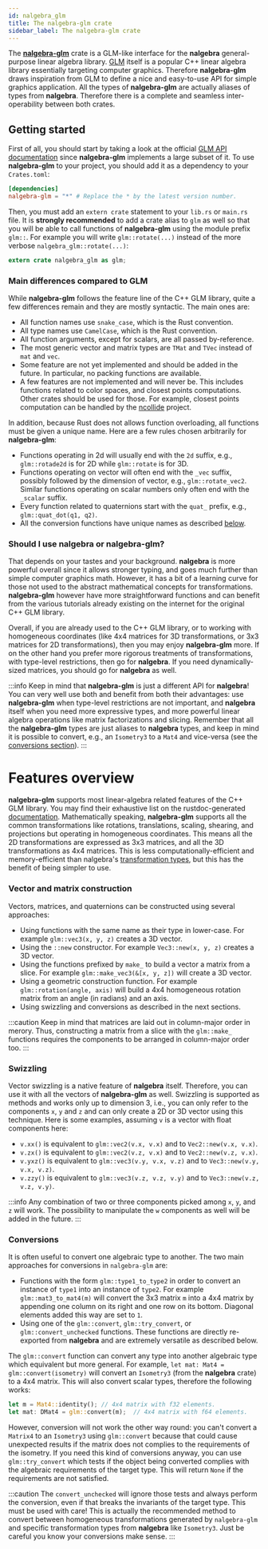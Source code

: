 ```yaml
---
id: nalgebra_glm
title: The nalgebra-glm crate
sidebar_label: The nalgebra-glm crate
---
```



The [**nalgebra-glm**](https://crates.io/crates/nalgebra-glm) crate is a GLM-like interface for the **nalgebra** general-purpose linear algebra library.
[GLM](https://glm.g-truc.net) itself is a popular C++ linear algebra library essentially targeting computer graphics. Therefore
**nalgebra-glm** draws inspiration from GLM to define a nice and easy-to-use API for simple graphics application. All the types
of **nalgebra-glm** are actually aliases of types from **nalgebra**. Therefore there is a complete and seamless inter-operability
between both crates.

## Getting started
First of all, you should start by taking a look at the official [GLM API documentation](http://glm.g-truc.net/0.9.9/api/index.html)
since **nalgebra-glm** implements a large subset of it. To use **nalgebra-glm** to your project, you
should add it as a dependency to your `Crates.toml`:

```toml
[dependencies]
nalgebra-glm = "*" # Replace the * by the latest version number.
```

Then, you must add an `extern crate` statement to your `lib.rs` or `main.rs` file. It is **strongly
recommended** to add a crate alias to `glm` as well so that you will be able to call functions of
**nalgebra-glm** using the module prefix `glm::`. For example you will write `glm::rotate(...)` instead
of the more verbose `nalgebra_glm::rotate(...)`:

```rust
extern crate nalgebra_glm as glm;
```

### Main differences compared to GLM
While **nalgebra-glm** follows the feature line of the C++ GLM library, quite a few differences
remain and they are mostly syntactic. The main ones are:

* All function names use `snake_case`, which is the Rust convention.
* All type names use `CamelCase`, which is the Rust convention.
* All function arguments, except for scalars, are all passed by-reference.
* The most generic vector and matrix types are `TMat` and `TVec` instead of `mat` and `vec`.
* Some feature are not yet implemented and should be added in the future. In particular, no packing
functions are available.
* A few features are not implemented and will never be. This includes functions related to color
spaces, and closest points computations. Other crates should be used for those. For example, closest
points computation can be handled by the [ncollide](https://ncollide.org) project.

In addition, because Rust does not allows function overloading, all functions must be given a unique name.
Here are a few rules chosen arbitrarily for **nalgebra-glm**:

* Functions operating in 2d will usually end with the `2d` suffix, e.g., `glm::rotade2d` is for 2D while `glm::rotate` is for 3D.
* Functions operating on vector will often end with the `_vec` suffix, possibly followed by the dimension of vector, e.g., `glm::rotate_vec2`.
  Similar functions operating on scalar numbers only often end with the `_scalar` suffix.
* Every function related to quaternions start with the `quat_` prefix, e.g., `glm::quat_dot(q1, q2)`.
* All the conversion functions have unique names as described [below](#conversions).

### Should I use nalgebra or nalgebra-glm?
That depends on your tastes and your background. **nalgebra** is more powerful overall since it allows stronger typing,
and goes much further than simple computer graphics math. However, it has a bit of a learning curve for
those not used to the abstract mathematical concepts for transformations. **nalgebra-glm** however
have more straightforward functions and can benefit from the various tutorials already existing on the internet
for the original C++ GLM library.

Overall, if you are already used to the C++ GLM library, or to working with homogeneous coordinates (like 4x4
matrices for 3D transformations, or 3x3 matrices for 2D transformations), then you may enjoy **nalgebra-glm** more.
If on the other hand you prefer more rigorous treatments of transformations, with type-level restrictions, then go for **nalgebra**.
If you need dynamically-sized matrices, you should go for **nalgebra** as well.

:::info
Keep in mind that **nalgebra-glm** is just a different API for **nalgebra**! You can very well use both
and benefit from both their advantages: use **nalgebra-glm** when type-level restrictions are not important,
and **nalgebra** itself when you need more expressive types, and more powerful linear algebra operations like
matrix factorizations and slicing. Remember that all the **nalgebra-glm** types are just aliases to **nalgebra** types,
and keep in mind it is possible to convert, e.g., an `Isometry3` to a `Mat4` and vice-versa (see the [conversions section](#conversions)).
:::

# Features overview
**nalgebra-glm** supports most linear-algebra related features of the C++ GLM library. You may find their exhaustive list
on the rustdoc-generated [documentation](/rustdoc_glm/nalgebra_glm/index.html). Mathematically
speaking, **nalgebra-glm** supports all the common transformations like rotations, translations, scaling, shearing,
and projections but operating in homogeneous coordinates. This means all the 2D transformations are
expressed as 3x3 matrices, and all the 3D transformations as 4x4 matrices. This is less computationally-efficient
and memory-efficient than nalgebra's [transformation types](https://www.nalgebra.org/points_and_transformations/#transformations),
but this has the benefit of being simpler to use.

### Vector and matrix construction
Vectors, matrices, and quaternions can be constructed using several approaches:

* Using functions with the same name as their type in lower-case. For example `glm::vec3(x, y, z)` creates a 3D vector.
* Using the `::new` constructor. For example `Vec3::new(x, y, z)` creates a 3D vector.
* Using the functions prefixed by `make_` to build a vector a matrix from a slice. For example `glm::make_vec3(&[x, y, z])`
  will create a 3D vector.
* Using a geometric construction function. For example `glm::rotation(angle, axis)` will build a 4x4 homogeneous rotation matrix from an angle (in radians) and an axis.
* Using swizzling and conversions as described in the next sections.

:::caution
Keep in mind that matrices are laid out in column-major order in merory. Thus, constructing a matrix from a slice
with the `glm::make_` functions requires the components to be arranged in column-major order too.
:::

### Swizzling
Vector swizzling is a native feature of **nalgebra** itself. Therefore, you can use it with all
the vectors of **nalgebra-glm** as well. Swizzling is supported as methods and works only up to
dimension 3, i.e., you can only refer to the components `x`, `y` and `z` and can only create a
2D or 3D vector using this technique. Here is some examples, assuming `v` is a vector with float
components here:

* `v.xx()` is equivalent to `glm::vec2(v.x, v.x)` and to `Vec2::new(v.x, v.x)`.
* `v.zx()` is equivalent to `glm::vec2(v.z, v.x)` and to `Vec2::new(v.z, v.x)`.
* `v.yxz()` is equivalent to `glm::vec3(v.y, v.x, v.z)` and to `Vec3::new(v.y, v.x, v.z)`.
* `v.zzy()` is equivalent to `glm::vec3(v.z, v.z, v.y)` and to `Vec3::new(v.z, v.z, v.y)`.

:::info
Any combination of two or three components picked among `x`, `y`, and `z` will work. The possibility to manipulate
the `w` components as well will be added in the future.
:::

### Conversions
It is often useful to convert one algebraic type to another. The two main approaches for conversions in `nalgebra-glm` are:

* Functions with the form `glm::type1_to_type2` in order to convert an instance of `type1` into an instance of `type2`.
For example `glm::mat3_to_mat4(m)` will convert the 3x3 matrix `m` into a 4x4 matrix by appending one column on its right
and one row on its bottom. Diagonal elements added this way are set to `1`.
* Using one of the `glm::convert`, `glm::try_convert`, or `glm::convert_unchecked` functions.
These functions are directly re-exported from **nalgebra** and are extremely versatile as described below.

The `glm::convert` function can convert any type into another algebraic type which equivalent but more general. For example,
`let mat: Mat4 = glm::convert(isometry)` will convert an `Isometry3` (from the **nalgebra** crate) to a 4x4 matrix.
This will also convert scalar types, therefore the following works:

```rust
let m = Mat4::identity(); // 4x4 matrix with f32 elements. 
let mat: DMat4 = glm::convert(m);  // 4x4 matrix with f64 elements. 
```

However, conversion will not work the other way round: you can't convert a `Matrix4` to an `Isometry3` using `glm::convert`
because that could cause unexpected results if the matrix does not complies to the requirements of the isometry.
If you need this kind of conversions anyway, you can use `glm::try_convert` which tests if the object being converted complies
with the algebraic requirements of the target type. This will return `None` if the requirements are not satisfied.

:::caution
The `convert_unchecked` will ignore those tests and always perform the conversion, even if that breaks the invariants of the target type.
This must be used with care! This is actually the recommended method to convert between homogeneous transformations generated by `nalgebra-glm` and
specific transformation types from **nalgebra** like `Isometry3`. Just be careful you know your conversions make sense.
:::

